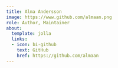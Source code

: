 ```yaml
---
title: Alma Andersson
image: https://www.github.com/almaan.png
role: Author, Maintainer
about:
  template: jolla
  links:
  - icon: bi-github
    text: GitHub
    href: https://github.com/almaan
---
```


